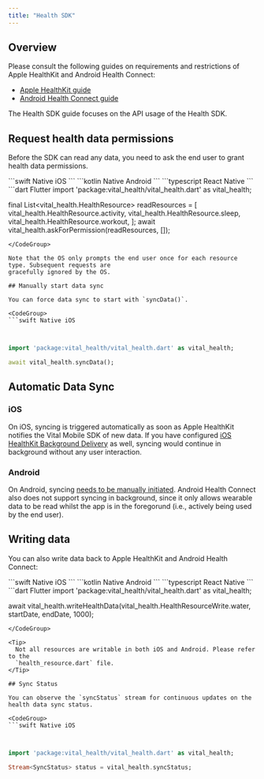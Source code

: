 ```yaml
---
title: "Health SDK"
---
```



## Overview

Please consult the following guides on requirements and restrictions of Apple HealthKit and Android Health Connect:

* [Apple HealthKit guide](/wearables/guides/apple_health_kit)
* [Android Health Connect guide](/wearables/guides/android_health_connect)

The Health SDK guide focuses on the API usage of the Health SDK.

## Request health data permissions

Before the SDK can read any data, you need to ask the end user to grant health data permissions.

<CodeGroup>
```swift Native iOS
```
```kotlin Native Android
```
```typescript React Native
```
```dart Flutter
import 'package:vital_health/vital_health.dart' as vital_health;

final List<vital_health.HealthResource> readResources = [
  vital_health.HealthResource.activity,
  vital_health.HealthResource.sleep,
  vital_health.HealthResource.workout,
];
await vital_health.askForPermission(readResources, []);
```
</CodeGroup>

Note that the OS only prompts the end user once for each resource type. Subsequent requests are
gracefully ignored by the OS.

## Manually start data sync

You can force data sync to start with `syncData()`.

<CodeGroup>
```swift Native iOS
```
```kotlin Native Android
```
```typescript React Native
```
```dart Flutter
import 'package:vital_health/vital_health.dart' as vital_health;

await vital_health.syncData();
```
</CodeGroup>

## Automatic Data Sync
### iOS
On iOS, syncing is triggered automatically as soon as Apple HealthKit notifies the Vital Mobile SDK of new data.
If you have configured [iOS HealthKit Background Delivery](https://docs.tryvital.io/wearables/guides/apple_health_kit)
as well, syncing would continue in background without any user interaction.

### Android
On Android, syncing [needs to be manually initiated](https://docs.tryvital.io/wearables/guides/android_health_connect#sync-on-app-launch). Android
Health Connect also does not support syncing in background, since it only allows wearable data to be read whilst the app is in the foregorund (i.e.,
actively being used by the end user).


## Writing data

You can also write data back to Apple HealthKit and Android Health Connect:

<CodeGroup>
```swift Native iOS
```
```kotlin Native Android
```
```typescript React Native
```
```dart Flutter
import 'package:vital_health/vital_health.dart' as vital_health;

await vital_health.writeHealthData(vital_health.HealthResourceWrite.water, startDate, endDate, 1000);
```
</CodeGroup>

<Tip>
  Not all resources are writable in both iOS and Android. Please refer to the
  `health_resource.dart` file.
</Tip>

## Sync Status

You can observe the `syncStatus` stream for continuous updates on the health data sync status.

<CodeGroup>
```swift Native iOS
```
```kotlin Native Android
```
```typescript React Native
```
```dart Flutter
import 'package:vital_health/vital_health.dart' as vital_health;

Stream<SyncStatus> status = vital_health.syncStatus;
```
</CodeGroup>

